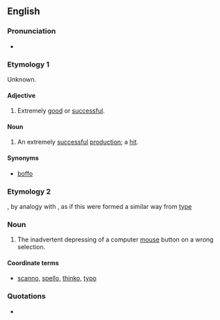 ==English==

===Pronunciation===
* {{rhymes|ɪkəʊ}}

===Etymology 1===
Unknown.

====Adjective====
{{en-adj}}

# {{dated|entertainment}} Extremely [[good]] or [[successful]].

====Noun====
{{en-noun}}

# {{dated|entertainment}} An extremely [[successful]] [[production]]; a [[hit]].

====Synonyms====
*[[boffo]]

===Etymology 2 ===
{{suffix|click|o}}, by analogy with {{term|typo}}, as if this were formed a similar way from [[type]]

===Noun===
{{en-noun}}

# {{Internet|computing|slang|neologism}} The inadvertent depressing of a computer [[mouse]] button on a wrong selection.

====Coordinate terms====
* [[scanno]], [[spello]], [[thinko]], [[typo]]

===Quotations===
* {{seeCites}}